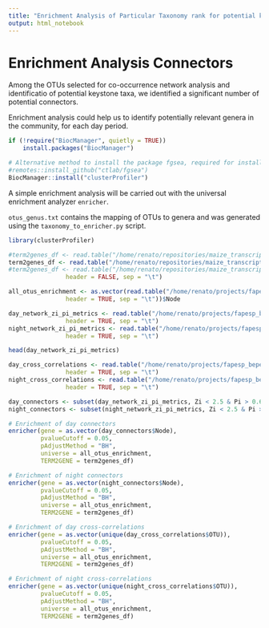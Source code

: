 ```yaml
---
title: "Enrichment Analysis of Particular Taxonomy rank for potential keystone taxa"
output: html_notebook
---
```


# Enrichment Analysis Connectors

Among the OTUs selected for co-occurrence network analysis and identificatio of potential keystone taxa, we identified a significant number of potential connectors.

Enrichment analysis could help us to identify potentially relevant genera in the community, for each day period.

```r
if (!require("BiocManager", quietly = TRUE))
    install.packages("BiocManager")

# Alternative method to install the package fgsea, required for installing clusterProfiler
#remotes::install_github("ctlab/fgsea")
BiocManager::install("clusterProfiler")
```

A simple enrichment analysis will be carried out with the universal enrichment analyzer `enricher`.

`otus_genus.txt` contains the mapping of OTUs to genera and was generated using the `taxonomy_to_enricher.py` script.

```r
library(clusterProfiler)

#term2genes_df <- read.table("/home/renato/repositories/maize_transcriptome_microbiome_networks/general/otus_genus.txt",
term2genes_df <- read.table("/home/renato/repositories/maize_transcriptome_microbiome_networks/general/otus_family.txt",
#term2genes_df <- read.table("/home/renato/repositories/maize_transcriptome_microbiome_networks/general/otus_order.txt",
                header = FALSE, sep = "\t")

all_otus_enrichment <- as.vector(read.table("/home/renato/projects/fapesp_bepe_pd/microbiome/day_network_zi_pi_metrics.tsv",
                header = TRUE, sep = "\t"))$Node

day_network_zi_pi_metrics <- read.table("/home/renato/projects/fapesp_bepe_pd/microbiome/day_network_zi_pi_metrics.tsv",
                header = TRUE, sep = "\t")
night_network_zi_pi_metrics <- read.table("/home/renato/projects/fapesp_bepe_pd/microbiome/night_network_zi_pi_metrics.tsv",
                header = TRUE, sep = "\t")

head(day_network_zi_pi_metrics)

day_cross_correlations <- read.table("/home/renato/projects/fapesp_bepe_pd/integration_transcriptome_microbiome/SparXCC_output_day_common_samples_edgelist.tsv",
                header = TRUE, sep = "\t")
night_cross_correlations <- read.table("/home/renato/projects/fapesp_bepe_pd/integration_transcriptome_microbiome/SparXCC_output_night_common_samples_edgelist.tsv",
                header = TRUE, sep = "\t")

day_connectors <- subset(day_network_zi_pi_metrics, Zi < 2.5 & Pi > 0.62)
night_connectors <- subset(night_network_zi_pi_metrics, Zi < 2.5 & Pi > 0.62)

# Enrichment of day connectors
enricher(gene = as.vector(day_connectors$Node),
         pvalueCutoff = 0.05,
         pAdjustMethod = "BH",
         universe = all_otus_enrichment,
         TERM2GENE = term2genes_df)

# Enrichment of night connectors
enricher(gene = as.vector(night_connectors$Node),
         pvalueCutoff = 0.05,
         pAdjustMethod = "BH",
         universe = all_otus_enrichment,
         TERM2GENE = term2genes_df)

# Enrichment of day cross-correlations
enricher(gene = as.vector(unique(day_cross_correlations$OTU)),
         pvalueCutoff = 0.05,
         pAdjustMethod = "BH",
         universe = all_otus_enrichment,
         TERM2GENE = term2genes_df)

# Enrichment of night cross-correlations
enricher(gene = as.vector(unique(night_cross_correlations$OTU)),
         pvalueCutoff = 0.05,
         pAdjustMethod = "BH",
         universe = all_otus_enrichment,
         TERM2GENE = term2genes_df)
```